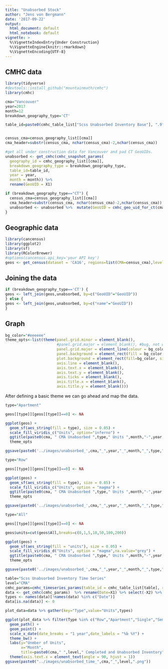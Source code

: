 ```yaml
---
title: "Unabsorbed Stock"
author: "Jens von Bergmann"
date: '2017-09-22'
output:
  html_document: default
  html_notebook: default
vignette: >
  %\VignetteIndexEntry{Under Construction}
  %\VignetteEngine{knitr::rmarkdown}
  %\VignetteEncoding{UTF-8}
---
```


## CMHC data

```r
library(tidyverse)
#devtools::install_github("mountainmath/cmhc")
library(cmhc)

cma="Vancouver"
year=2017
month=12
breakdown_geography_type='CT'

table_id=paste0(cmhc_table_list["Scss Unabsorbed Inventory Base"], ".9")


census_cma=census_geography_list[[cma]]
cma_header=substr(census_cma, nchar(census_cma)-2,nchar(census_cma))

#get all under construction data for Vancouver and pad CT GeoUIDs.
unabsorbed <- get_cmhc(cmhc_snapshot_params(
  geography_id = cmhc_geography_list[[cma]],
  breakdown_geography_type = breakdown_geography_type,
  table_id=table_id,
  year = year,
  month = month)) %>%
  rename(GeoUID = X1) 

if (breakdown_geography_type=="CT") {
  census_cma=census_geography_list[[cma]]
  cma_header=substr(census_cma, nchar(census_cma)-2,nchar(census_cma))
  unabsorbed <- unabsorbed %>%  mutate(GeoUID = cmhc_geo_uid_for_ct(cma_header,GeoUID)) 
}


```

## Geographic data
```r
library(cancensus)
library(ggplot2)
library(sf)
library(RColorBrewer)
#options(cancensus.api_key='your API key')
geos <- get_census(dataset = 'CA16', regions=list(CMA=census_cma),level=breakdown_geography_type,geo_format='sf')
```

## Joining the data
```r
if (breakdown_geography_type=='CT') {
geos <- left_join(geos,unabsorbed, by=c("GeoUID"="GeoUID"))
} else {
geos <- left_join(geos,unabsorbed, by=c("name"="GeoUID"))
}
```


## Graph
```r
bg_color="#eeeeee"
theme_opts<-list(theme(panel.grid.minor = element_blank(),
                       #panel.grid.major = element_blank(), #bug, not working
                       panel.grid.major = element_line(colour = bg_color),
                       panel.background = element_rect(fill = bg_color, colour = NA),
                       plot.background = element_rect(fill=bg_color, size=1,linetype="solid"),
                       axis.line = element_blank(),
                       axis.text.x = element_blank(),
                       axis.text.y = element_blank(),
                       axis.ticks = element_blank(),
                       axis.title.x = element_blank(),
                       axis.title.y = element_blank()))

```

After defining a basic theme we can go ahead and map the data.
```r

type="Apartment"

geos[[type]][geos[[type]]==0] <- NA

ggplot(geos) +
  geom_sf(aes_string(fill = type), size = 0.05) +
  scale_fill_viridis_c("Units", option="inferno") +
  ggtitle(paste0(cma, " CMA Unabsorbed ",type," Units ",month,"-",year," (",prettyNum(sum(geos[[type]],na.rm=TRUE),big.mark = ",")," total)")) +
  theme_opts

ggsave(paste0('../images/unabsorbed_',cma,"_",year,"_",month,"_",type,"_",breakdown_geography_type,'.png'),width=10,height=10)

```
```r

type="Row"

geos[[type]][geos[[type]]==0] <- NA

ggplot(geos) +
  geom_sf(aes_string(fill = type), size = 0.05) +
  scale_fill_viridis_c("Units", option = "magma") +
  ggtitle(paste0(cma, " CMA Unabsorbed ",type," Units ",month,"-",year," (",prettyNum(sum(geos[[type]],na.rm=TRUE),big.mark = ",")," total)")) +
  theme_opts

ggsave(paste0('../images/unabsorbed_',cma,"_",year,"_",month,"_",type,"_",breakdown_geography_type,'.png'),width=10,height=10)

```

```r

type="All"

geos[[type]][geos[[type]]==0] <- NA

geos$units=cut(geos$All,breaks=c(0,1,5,10,50,100,200))

ggplot(geos) +
  geom_sf(aes_string(fill = "units"), size = 0.05) +
  scale_fill_viridis_d("Units", option = "magma",na.value="grey") +
  ggtitle(paste0(cma, " CMA Unabsorbed ",type," Units ",month,"-",year," (",prettyNum(sum(geos[[type]],na.rm=TRUE),big.mark = ",")," total)")) +
  theme_opts

ggsave(paste0('../images/unabsorbed_',cma,"_",year,"_",month,"_",type,"_",breakdown_geography_type,'.png'),width=10,height=10)

```


```r
table="Scss Unabsorbed Inventory Time Series"
level="CMA"
cmhc_params=cmhc_timeseries_params(table_id = cmhc_table_list[table], region = cmhc_region_params(cma,level))               
data <- get_cmhc(cmhc_params)  %>% rename(Date=X1) %>% select(-X2) %>% mutate(Date= as.Date(paste0("01 ",Date),format="%d %b %Y"))
types <- names(data)[!names(data) %in% c("Date")]
data[is.na(data)] <- 0

plot_data=data %>% gather(key="Type",value="Units",types) 

ggplot(plot_data %>% filter(Type %in% c("Row","Apartment","Single","Semi-Detached")),aes(x=Date, y=Units, color=Type, group=Type)) +
  geom_path() +
  geom_point() +
  scale_x_date(date_breaks = "1 year",date_labels = "%b %Y") +
  theme_bw() + 
  labs(y="Unmber of Units",
       x="Month",
       title=paste0(cma," ",level," Completed and Unabsorbed Inventory")) +
  theme(axis.text.x = element_text(angle = 90, hjust = 1))
ggsave(paste0("../images/unabsorbed_time_",cma,"_",level,".png"))
```

